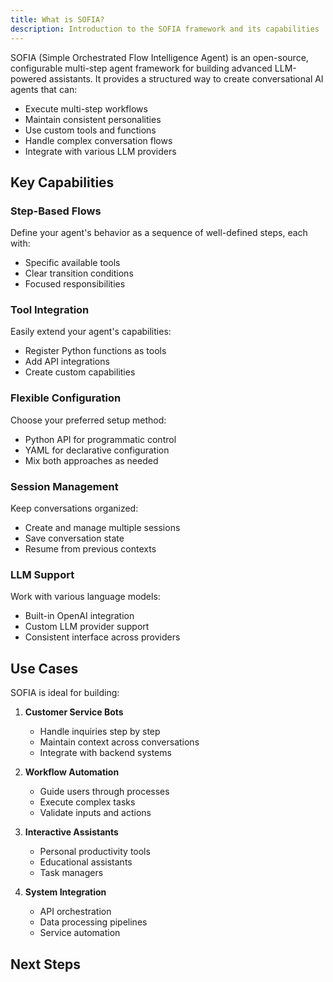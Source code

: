 ```yaml
---
title: What is SOFIA?
description: Introduction to the SOFIA framework and its capabilities
---
```


SOFIA (Simple Orchestrated Flow Intelligence Agent) is an open-source, configurable multi-step agent framework for building advanced LLM-powered assistants. It provides a structured way to create conversational AI agents that can:

- Execute multi-step workflows
- Maintain consistent personalities
- Use custom tools and functions
- Handle complex conversation flows
- Integrate with various LLM providers

## Key Capabilities

### Step-Based Flows
Define your agent's behavior as a sequence of well-defined steps, each with:
- Specific available tools
- Clear transition conditions
- Focused responsibilities

### Tool Integration
Easily extend your agent's capabilities:
- Register Python functions as tools
- Add API integrations
- Create custom capabilities

### Flexible Configuration
Choose your preferred setup method:
- Python API for programmatic control
- YAML for declarative configuration
- Mix both approaches as needed

### Session Management
Keep conversations organized:
- Create and manage multiple sessions
- Save conversation state
- Resume from previous contexts

### LLM Support
Work with various language models:
- Built-in OpenAI integration
- Custom LLM provider support
- Consistent interface across providers

## Use Cases

SOFIA is ideal for building:

1. **Customer Service Bots**
   - Handle inquiries step by step
   - Maintain context across conversations
   - Integrate with backend systems

2. **Workflow Automation**
   - Guide users through processes
   - Execute complex tasks
   - Validate inputs and actions

3. **Interactive Assistants**
   - Personal productivity tools
   - Educational assistants
   - Task managers

4. **System Integration**
   - API orchestration
   - Data processing pipelines
   - Service automation

## Next Steps

<Cards>
  <Card title="Philosophy" href="/docs/philosophy" />
  <Card title="Quick Start" href="/docs/quickstart" />
  <Card title="Setup Guide" href="/docs/setup" />
</Cards>